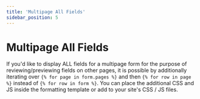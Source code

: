 ```yaml
---
title: 'Multipage All Fields'
sidebar_position: 5
---
```



# Multipage All Fields <Badge type="feature" text="New in 5.0+" />

If you'd like to display ALL fields for a multipage form for the purpose of reviewing/previewing fields on other pages, it is possible by additionally iterating over `{% for page in form.pages %}` and then `{% for row in page %}` instead of `{% for row in form %}`. You can place the additional CSS and JS inside the formatting template or add to your site's CSS / JS files.
